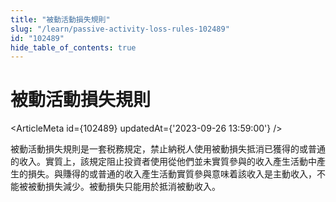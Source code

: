 ```yaml
---
title: "被動活動損失規則"
slug: "/learn/passive-activity-loss-rules-102489"
id: "102489"
hide_table_of_contents: true
---
```



# 被動活動損失規則

<ArticleMeta id={102489} updatedAt={'2023-09-26 13:59:00'} />
<div className='border-solid border-b border-t-0 my-4 border-[var(--ifm-color-gray-300)]' />

被動活動損失規則是一套税務規定，禁止納税人使用被動損失抵消已獲得的或普通的收入。實質上，該規定阻止投資者使用從他們並未實質參與的收入產生活動中產生的損失。與賺得的或普通的收入產生活動實質參與意味着該收入是主動收入，不能被被動損失減少。被動損失只能用於抵消被動收入。
